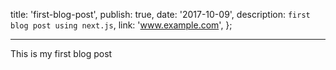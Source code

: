   title: 'first-blog-post',
  publish: true,
  date: '2017-10-09',
  description: `first blog post using next.js`,
  link: 'www.example.com',
};

---

This is my first blog post
